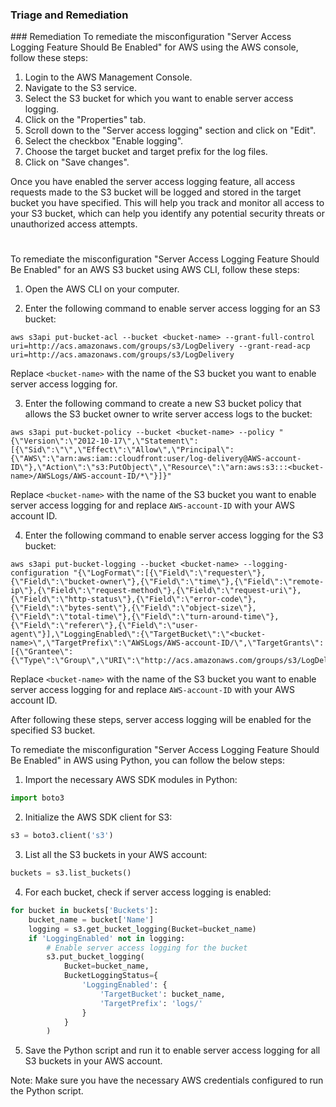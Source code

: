 
### Triage and Remediation
<Tabs>
<Tab title='Remediation'>
### Remediation

<AccordionGroup>
<Accordion title='Using Console' defaultOpen='true'>
To remediate the misconfiguration "Server Access Logging Feature Should Be Enabled" for AWS using the AWS console, follow these steps:

1. Login to the AWS Management Console.
2. Navigate to the S3 service.
3. Select the S3 bucket for which you want to enable server access logging.
4. Click on the "Properties" tab.
5. Scroll down to the "Server access logging" section and click on "Edit".
6. Select the checkbox "Enable logging".
7. Choose the target bucket and target prefix for the log files.
8. Click on "Save changes".

Once you have enabled the server access logging feature, all access requests made to the S3 bucket will be logged and stored in the target bucket you have specified. This will help you track and monitor all access to your S3 bucket, which can help you identify any potential security threats or unauthorized access attempts.

#
</Accordion>

<Accordion title='Using CLI'>
To remediate the misconfiguration "Server Access Logging Feature Should Be Enabled" for an AWS S3 bucket using AWS CLI, follow these steps:

1. Open the AWS CLI on your computer.

2. Enter the following command to enable server access logging for an S3 bucket:

```
aws s3api put-bucket-acl --bucket <bucket-name> --grant-full-control uri=http://acs.amazonaws.com/groups/s3/LogDelivery --grant-read-acp uri=http://acs.amazonaws.com/groups/s3/LogDelivery
```

Replace `<bucket-name>` with the name of the S3 bucket you want to enable server access logging for.

3. Enter the following command to create a new S3 bucket policy that allows the S3 bucket owner to write server access logs to the bucket:

```
aws s3api put-bucket-policy --bucket <bucket-name> --policy "{\"Version\":\"2012-10-17\",\"Statement\":[{\"Sid\":\"\",\"Effect\":\"Allow\",\"Principal\":{\"AWS\":\"arn:aws:iam::cloudfront:user/log-delivery@AWS-account-ID\"},\"Action\":\"s3:PutObject\",\"Resource\":\"arn:aws:s3:::<bucket-name>/AWSLogs/AWS-account-ID/*\"}]}"
```

Replace `<bucket-name>` with the name of the S3 bucket you want to enable server access logging for and replace `AWS-account-ID` with your AWS account ID.

4. Enter the following command to enable server access logging for the S3 bucket:

```
aws s3api put-bucket-logging --bucket <bucket-name> --logging-configuration "{\"LogFormat\":[{\"Field\":\"requester\"},{\"Field\":\"bucket-owner\"},{\"Field\":\"time\"},{\"Field\":\"remote-ip\"},{\"Field\":\"request-method\"},{\"Field\":\"request-uri\"},{\"Field\":\"http-status\"},{\"Field\":\"error-code\"},{\"Field\":\"bytes-sent\"},{\"Field\":\"object-size\"},{\"Field\":\"total-time\"},{\"Field\":\"turn-around-time\"},{\"Field\":\"referer\"},{\"Field\":\"user-agent\"}],\"LoggingEnabled\":{\"TargetBucket\":\"<bucket-name>\",\"TargetPrefix\":\"AWSLogs/AWS-account-ID/\",\"TargetGrants\":[{\"Grantee\":{\"Type\":\"Group\",\"URI\":\"http://acs.amazonaws.com/groups/s3/LogDelivery\"},\"Permission\":\"WRITE\"}]}}"
```

Replace `<bucket-name>` with the name of the S3 bucket you want to enable server access logging for and replace `AWS-account-ID` with your AWS account ID.

After following these steps, server access logging will be enabled for the specified S3 bucket.
</Accordion>

<Accordion title='Using Python'>
To remediate the misconfiguration "Server Access Logging Feature Should Be Enabled" in AWS using Python, you can follow the below steps:

1. Import the necessary AWS SDK modules in Python:

```python
import boto3
```

2. Initialize the AWS SDK client for S3:

```python
s3 = boto3.client('s3')
```

3. List all the S3 buckets in your AWS account:

```python
buckets = s3.list_buckets()
```

4. For each bucket, check if server access logging is enabled:

```python
for bucket in buckets['Buckets']:
    bucket_name = bucket['Name']
    logging = s3.get_bucket_logging(Bucket=bucket_name)
    if 'LoggingEnabled' not in logging:
        # Enable server access logging for the bucket
        s3.put_bucket_logging(
            Bucket=bucket_name,
            BucketLoggingStatus={
                'LoggingEnabled': {
                    'TargetBucket': bucket_name,
                    'TargetPrefix': 'logs/'
                }
            }
        )
```

5. Save the Python script and run it to enable server access logging for all S3 buckets in your AWS account.

Note: Make sure you have the necessary AWS credentials configured to run the Python script.
</Accordion>

</AccordionGroup>
</Tab>
</Tabs>
